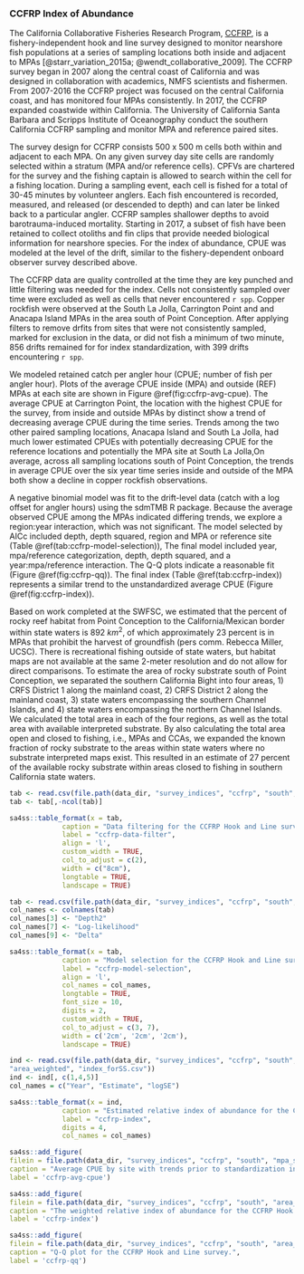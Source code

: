 ### CCFRP Index of Abundance {#ccfrp-index}

The California Collaborative Fisheries Research Program, [CCFRP](https://www.mlml.calstate.edu/ccfrp/), 
is a fishery-independent hook and line survey designed to monitor nearshore fish populations at a series of sampling locations both inside and adjacent to MPAs [@starr_variation_2015a; @wendt_collaborative_2009].  The CCFRP survey began in 2007 along the central coast of California and was designed in collaboration with academics, NMFS scientists and fishermen. From 2007-2016 the CCFRP project was focused on the central California coast, and has monitored four MPAs consistently. In 2017, the CCFRP expanded coastwide within California. The University of California Santa Barbara and Scripps Institute of Oceanography conduct the southern California CCFRP sampling and monitor MPA and reference paired sites.

The survey design for CCFRP consists 500 x 500 m cells both within and  adjacent to each MPA. On any given survey day site cells are randomly selected within a stratum (MPA and/or reference cells). CPFVs are chartered 
for the survey and the fishing captain is allowed to search within the cell for 
a fishing location. During a sampling event, each cell is fished for a total of 
30-45 minutes by volunteer anglers. Each fish encountered is recorded, measured, and released (or descended to depth)
and can later be linked back to a particular angler. CCFRP samples shallower depths to avoid barotrauma-induced mortality. Starting in 2017, a subset of fish have been retained to collect otoliths and fin clips that provide needed biological information for nearshore species. For the index of abundance, CPUE was modeled at the level of the drift, similar to the fishery-dependent onboard observer survey described above.

The CCFRP data are quality controlled at the time they are key punched and little 
filtering was needed for the index. Cells not consistently sampled over time were 
excluded as well as cells that never encountered `r spp`. Copper rockfish were observed 
at the South La Jolla, Carrington Point and and Anacapa Island MPAs in the area south of Point Conception. After applying filters to remove drfits from sites that were not consistently sampled, marked for exclusion in the data, or did not fish a minimum of two minute, 856 drifts remained for for index standardization, with 399 drifts encountering `r spp`. 

We modeled retained catch per angler hour (CPUE; number of fish per angler hour). Plots of the average CPUE inside (MPA) and outside (REF) MPAs at each site  are shown in Figure \@ref(fig:ccfrp-avg-cpue). The average CPUE at Carrington Point, the location with the highest CPUE for the survey, from inside and outside MPAs by distinct show a trend of decreasing average CPUE during the time series. Trends among the two other paired sampling locations, Anacapa Island and South La Jolla, had much lower estimated CPUEs with potentially decreasing CPUE for the reference locations and potentially the MPA site at South La Jolla,On average, across all sampling locations south of Point Conception, the trends in average CPUE over the six year time series inside and outside of the MPA both show a decline in copper rockfish observations. 

A negative binomial model was fit to the drift-level data (catch with a log offset for angler 
hours) using the sdmTMB R package. Because the average observed CPUE among the MPAs indicated differing trends, we explore a region:year interaction, which was not significant. The model selected by AICc included depth, 
depth squared, region and MPA or reference site (Table \@ref(tab:ccfrp-model-selection)), The final model included
year, mpa/reference categorization, depth, depth squared, and a year:mpa/reference interaction. The Q-Q plots indicate a reasonable fit (Figure \@ref(fig:ccfrp-qq)). The final index (Table \@ref(tab:ccfrp-index)) represents a similar trend to the unstandardized average CPUE (Figure \@ref(fig:ccfrp-index)).


Based on work completed at the SWFSC, we estimated that the percent of rocky reef habitat 
from Point Conception to the California/Mexican border within state waters is 
892 $km^2$, of which approximately 23 percent is in MPAs that prohibit the harvest of 
groundfish (pers comm. Rebecca Miller, UCSC). There is recreational fishing outside 
of state waters, but habitat maps are not available at the same 2-meter resolution and do 
not allow for direct comparisons. To estimate the area of rocky substrate south of Point Conception, we separated the southern California Bight into four areas, 1) CRFS District 1 along the mainland coast, 2) CRFS District 2 along the mainland coast, 3) state waters encompassing the southern Channel Islands, and 4) state waters encompassing the northern Channel Islands. We calculated the total area in each of the four regions, as well as the total area with available interpreted substrate. By also calculating the total area open and closed to fishing, i.e., MPAs and CCAs, we expanded the known fraction of rocky substrate to the areas within state waters where no substrate interpreted maps exist.  This resulted in an estimate of 27 percent of the available rocky substrate within areas closed to fishing in southern California state waters. 


```r

tab <- read.csv(file.path(data_dir, "survey_indices", "ccfrp", "south", "dataFilters.csv"))
tab <- tab[,-ncol(tab)]

sa4ss::table_format(x = tab,
             caption = "Data filtering for the CCFRP Hook and Line survey.",
             label = "ccfrp-data-filter",
             align = 'l',
             custom_width = TRUE,
             col_to_adjust = c(2), 
             width = c("8cm"),
             longtable = TRUE,
             landscape = TRUE)                         
```

\newpage

```r

tab <- read.csv(file.path(data_dir, "survey_indices", "ccfrp", "south", "model_selection.csv"))
col_names <- colnames(tab)
col_names[3] <- "Depth2"
col_names[7] <- "Log-likelihood"
col_names[9] <- "Delta"

sa4ss::table_format(x = tab,
             caption = "Model selection for the CCFRP Hook and Line survey.",
             label = "ccfrp-model-selection",
             align = 'l',
             col_names = col_names,
             longtable = TRUE,
             font_size = 10,
             digits = 2,
             custom_width = TRUE,
             col_to_adjust = c(3, 7),
             width = c('2cm', '2cm', '2cm'),
             landscape = TRUE)                         
```

\newpage

```r

ind <- read.csv(file.path(data_dir, "survey_indices", "ccfrp", "south", 
"area_weighted", "index_forSS.csv"))
ind <- ind[, c(1,4,5)]
col_names = c("Year", "Estimate", "logSE")

sa4ss::table_format(x = ind,
             caption = "Estimated relative index of abundance for the CCFRP Hook and Line survey.",
             label = "ccfrp-index",
             digits = 4,
             col_names = col_names)                         
```

\newpage


```r
sa4ss::add_figure(
filein = file.path(data_dir, "survey_indices", "ccfrp", "south", "mpa_site_cpue.png"), 
caption = "Average CPUE by site with trends prior to standardization in the MPA and REF areas for the CCFRP Hook and Line survey.",
label = 'ccfrp-avg-cpue')
```

\newpage

```r
sa4ss::add_figure(
filein = file.path(data_dir, "survey_indices", "ccfrp", "south", "area_weighted", "Index.png"), 
caption = "The weighted relative index of abundance for the CCFRP Hook and Line survey.",
label = 'ccfrp-index')
```

\newpage


```r
sa4ss::add_figure(
filein = file.path(data_dir, "survey_indices", "ccfrp", "south", "area_weighted", "qq.png"), 
caption = "Q-Q plot for the CCFRP Hook and Line survey.",
label = 'ccfrp-qq')
```

\newpage 

